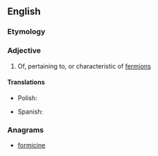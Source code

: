 ==English==

===Etymology===
{{suffix|en|fermion|ic}}

===Adjective===
{{en-adj|-}}

# {{lb|en|physics}} Of, pertaining to, or characteristic of [[fermion]]s

====Translations====
{{trans-top|of, pertaining to, or characteristic of fermions}}
* Polish: {{t|pl|fermionowy|m}}
{{trans-mid}}
* Spanish: {{t+|es|fermiónico|m}}
{{trans-bottom}}

===Anagrams===
* [[formicine#English|formicine]]